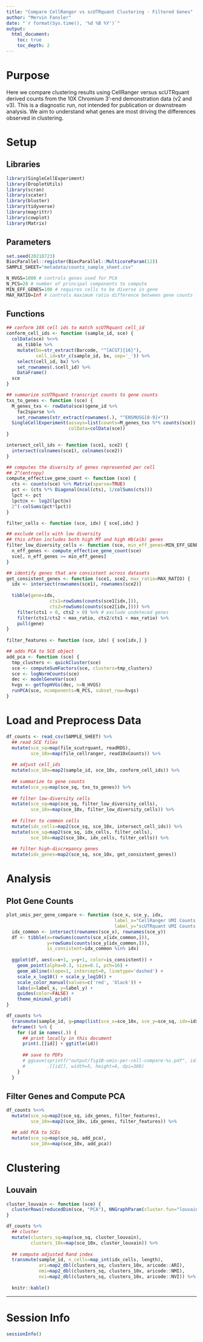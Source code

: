 ```yaml
---
title: "Compare CellRanger vs scUTRquant Clustering - Filtered Genes"
author: "Mervin Fansler"
date: "`r format(Sys.time(), '%d %B %Y')`"
output: 
  html_document: 
    toc: true
    toc_depth: 2
---
```


# Purpose 

Here we compare clustering results using CellRanger versus scUTRquant derived counts
from the 10X Chromium 3'-end demonstration data (v2 and v3). This is a diagnostic 
run, not intended for publication or downstream analysis. We aim to understand what
genes are most driving the differences observed in clustering.

# Setup
## Libraries
```r
library(SingleCellExperiment)
library(DropletUtils)
library(scran)
library(scater)
library(bluster)
library(tidyverse)
library(magrittr)
library(cowplot)
library(Matrix)
```

## Parameters
```r
set.seed(20210723)
BiocParallel::register(BiocParallel::MulticoreParam(12))
SAMPLE_SHEET="metadata/counts_sample_sheet.csv"

N_HVGS=1000 # controls genes used for PCA
N_PCS=20 # number of principal components to compute
MIN_EFF_GENES=100 # requires cells to be diverse in gene
MAX_RATIO=Inf # controls maximum ratio difference between gene counts
```


## Functions
```r
## conform 10X cell ids to match scUTRquant cell_id
conform_cell_ids <- function (sample_id, sce) {
  colData(sce) %<>%
    as_tibble %>%
    mutate(bx=str_extract(Barcode, "^[ACGT]{16}"),
           cell_id=str_c(sample_id, bx, sep='_')) %>%
    select(cell_id, bx) %>%
    set_rownames(.$cell_id) %>%
    DataFrame()
  sce
}

## summarize scUTRquant transcript counts to gene counts
txs_to_genes <- function (sce) {
  M_genes_txs <- rowData(sce)$gene_id %>%
    fac2sparse %>%
    set_rownames(str_extract(rownames(.), "^ENSMUSG[0-9]+"))
  SingleCellExperiment(assays=list(counts=M_genes_txs %*% counts(sce)),
                       colData=colData(sce))
}

intersect_cell_ids <- function (sce1, sce2) { 
  intersect(colnames(sce1), colnames(sce2))
}

## computes the diversity of genes represented per cell
## 2^(entropy)
compute_effective_gene_count <- function (sce) {
  cts <- counts(sce) %>% Matrix(sparse=TRUE)
  pct <- (cts %*% Diagonal(ncol(cts), 1/colSums(cts)))
  lpct <- pct
  lpct@x <- log2(lpct@x)
  2^(-colSums(pct*lpct))
}

filter_cells <- function (sce, idx) { sce[,idx] }

## exclude cells with low diversity
## this often includes both high MT and high Hb(a|b) genes
filter_low_diversity_cells <- function (sce, min_eff_genes=MIN_EFF_GENES) {
  n_eff_genes <- compute_effective_gene_count(sce)
  sce[, n_eff_genes >= min_eff_genes]
}

## identify genes that are consistent across datasets
get_consistent_genes <- function (sce1, sce2, max_ratio=MAX_RATIO) {
  idx <- intersect(rownames(sce1), rownames(sce2))
  
  tibble(gene=idx,
                cts1=rowSums(counts(sce1[idx,])),
                cts2=rowSums(counts(sce2[idx,]))) %>%
    filter(cts1 > 0, cts2 > 0) %>% # exclude undeteced genes
    filter(cts1/cts2 < max_ratio, cts2/cts1 < max_ratio) %>%
    pull(gene)
}
  
filter_features <- function (sce, idx) { sce[idx,] }

## adds PCA to SCE object
add_pca <- function (sce) {
  tmp_clusters <- quickCluster(sce)
  sce <- computeSumFactors(sce, clusters=tmp_clusters)
  sce <- logNormCounts(sce)
  dec <- modelGeneVar(sce)
  hvgs <- getTopHVGs(dec, n=N_HVGS)
  runPCA(sce, ncomponents=N_PCS, subset_row=hvgs)
}
```

# Load and Preprocess Data
```r
df_counts <- read_csv(SAMPLE_SHEET) %>%
  ## read SCE files
  mutate(sce_sq=map(file_scutrquant, readRDS),
         sce_10x=map(file_cellranger, read10xCounts)) %>%
  
  ## adjust cell_ids
  mutate(sce_10x=map2(sample_id, sce_10x, conform_cell_ids)) %>%
  
  ## summarize to gene counts
  mutate(sce_sq=map(sce_sq, txs_to_genes)) %>%
  
  ## filter low-diversity cells
  mutate(sce_sq=map(sce_sq, filter_low_diversity_cells),
         sce_10x=map(sce_10x, filter_low_diversity_cells)) %>%
  
  ## filter to common cells
  mutate(idx_cells=map2(sce_sq, sce_10x, intersect_cell_ids)) %>%
  mutate(sce_sq=map2(sce_sq, idx_cells, filter_cells),
         sce_10x=map2(sce_10x, idx_cells, filter_cells)) %>%
  
  ## filter high-discrepancy genes
  mutate(idx_genes=map2(sce_sq, sce_10x, get_consistent_genes)) 
```

# Analysis
## Plot Gene Counts
```r
plot_umis_per_gene_compare <- function (sce_x, sce_y, idx,
                                        label_x="CellRanger UMI Counts Per Cell",
                                        label_y="scUTRquant UMI Counts Per Cell") {
  idx_common <- intersect(rownames(sce_x), rownames(sce_y))
  df <- tibble(x=rowSums(counts(sce_x[idx_common,])),
               y=rowSums(counts(sce_y[idx_common,])),
               is_consistent=idx_common %in% idx)
  
  ggplot(df, aes(x=x+1, y=y+1, color=is_consistent)) +
    geom_point(alpha=0.3, size=0.1, pch=16) +
    geom_abline(slope=1, intercept=0, linetype='dashed') +
    scale_x_log10() + scale_y_log10() +
    scale_color_manual(values=c('red', 'black')) +
    labs(x=label_x, y=label_y) +
    guides(color=FALSE) +
    theme_minimal_grid()
}

df_counts %>%
  transmute(sample_id, g=pmap(list(sce_x=sce_10x, sce_y=sce_sq, idx=idx_genes), plot_umis_per_gene_compare)) %>%
  deframe() %>% { 
    for (id in names(.)) { 
      ## print locally in this document
      print(.[[id]] + ggtitle(id))
      
      ## save to PDFs
      # ggsave(sprintf("output/fig1B-umis-per-cell-compare-%s.pdf", id), 
      #        .[[id]], width=5, height=4, dpi=300)
    }
  }
```

## Filter Genes and Compute PCA
```r
df_counts %<>%
  mutate(sce_sq=map2(sce_sq, idx_genes, filter_features),
         sce_10x=map2(sce_10x, idx_genes, filter_features)) %>%

  ## add PCA to SCEs
  mutate(sce_sq=map(sce_sq, add_pca),
         sce_10x=map(sce_10x, add_pca))
```

# Clustering
## Louvain
```r
cluster_louvain <- function (sce) {
  clusterRows(reducedDim(sce, "PCA"), NNGraphParam(cluster.fun="louvain"))
}

df_counts %>%
  ## cluster
  mutate(clusters_sq=map(sce_sq, cluster_louvain),
         clusters_10x=map(sce_10x, cluster_louvain)) %>%
  
  ## compute adjusted Rand index
  transmute(sample_id, n_cells=map_int(idx_cells, length), 
            ari=map2_dbl(clusters_sq, clusters_10x, aricode::ARI),
            nmi=map2_dbl(clusters_sq, clusters_10x, aricode::NMI),
            nvi=map2_dbl(clusters_sq, clusters_10x, aricode::NVI)) %>%
  
  knitr::kable()
```


---

# Session Info
```r
sessionInfo()
```
